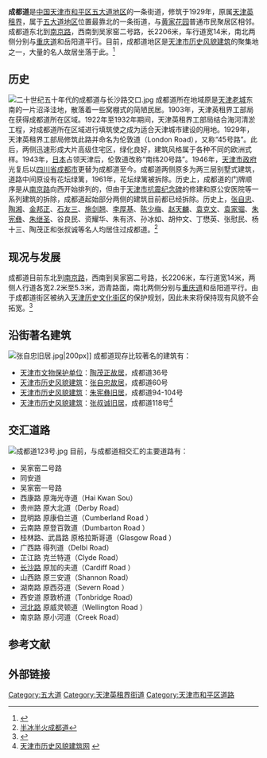 {{Infobox China Road
|路牌类型=Tianjin
|中文道路名称=成都道
|道路方向=WE
|道路名称拼音=CHENG DU DAO
|图片= File:成都道连排式建筑.jpg
|图片说明=坐落于成都道的[[永定里|永定里]]连排式建筑
|道路属性=普通道路
|道路总长度=2.206
|所在地区=[[和平区_(天津市)|和平区]]
|起点=吴家窑二号路
|终点=[[南京路_(天津)|南京路]]
|道路命名日期=1946年
|道路旧名=伦敦道（45号路）<br />南纬20号路
|道路动工日期=1929年
|收费=
}}

'''成都道'''是[[中国|中国]][[天津市|天津市]][[和平区_(天津市)|和平区]][[五大道|五大道地区]]的一条街道，修筑于1929年，原属[[天津英租界|天津英租界]]，属于[[五大道|五大道地区]]位置最靠北的一条街道，与[[黄家花园|黄家花园]]普通市民聚居区相邻。成都道东北到[[南京路_(天津)|南京路]]，西南到吴家窑二号路，长2206米，车行道宽14米，南北两侧分别与[[重庆道|重庆道]]和岳阳道平行。目前，成都道地区是[[天津市历史风貌建筑|天津市历史风貌建筑]]的聚集地之一，大量的名人故居坐落于此。<ref>{{Cite web |url=http://news.sohu.com/20091025/n267712562.shtml |title=成都道——高贵深藏不露 |access-date=2011-05-18 |archive-date=2020-06-21 |archive-url=https://web.archive.org/web/20200621014444/http://news.sohu.com/20091025/n267712562.shtml |dead-url=no }}</ref>

== 历史 ==
[[File:二十世纪五十年代的成都道与长沙路交口.jpg|thumb]]
成都道所在地域原是[[天津老城|天津老城]]东南的一片沼泽洼地，散落着一些窝棚式的简陋民居。1903年，天津英租界工部局在获得成都道所在区域。1922年至1932年期间，天津英租界工部局结合海河清淤工程，对成都道所在区域进行填筑使之成为适合天津城市建设的用地。1929年，天津英租界工部局修筑此路并命名为伦敦道（London Road），又称“45号路”。此后，两侧迅速形成大片高级住宅区，绿化良好，建筑风格属于各种不同的欧洲式样。1943年，[[日本|日本]]占领天津后，伦敦道改称“南纬20号路”。1946年，[[天津市政府_(中华民国)|天津市政府]]光复后以[[四川省|四川省]][[成都市|成都市]]更替为成都道至今。成都道两侧原多为两三层别墅式建筑，道路中间原设有花坛绿篱，1961年，花坛绿篱被拆除。历史上，成都道的门牌顺序是从[[南京路_(天津)|南京路]]向西开始排列的，但由于[[天津市抗震纪念碑|天津市抗震纪念碑]]的修建和原公安医院等一系列建筑的拆除，成都道起始部分两侧的建筑目前都已经拆除。历史上，[[张自忠|张自忠]]、[[陶湘|陶湘]]、[[金邦正|金邦正]]、[[石友三|石友三]]、[[施剑翘|施剑翘]]、[[李厚基|李厚基]]、[[陈少梅|陈少梅]]、[[赵天麟|赵天麟]]、[[袁克文|袁克文]]、[[袁家骝|袁家骝]]、[[朱宪彝|朱宪彝]]、[[朱继圣|朱继圣]]、谷良民、资耀华、朱有济、孙冰如、胡仲文、丁懋英、张慰民、杨十三、陶茂正和张叔诚等名人均居住过成都道。<ref>[http://www.tianjinwe.com/rollnews/dzb/cskb/201006/t20100602_938819.html 半冰半火成都道]</ref>

== 现况与发展 ==
成都道目前东北到[[南京路_(天津)|南京路]]，西南到吴家窑二号路，长2206米，车行道宽14米，两侧人行道各宽2.2米至5.3米，沥青路面，南北两侧分别与[[重庆道|重庆道]]和岳阳道平行。由于成都道街区被纳入[[天津历史文化街区列表|天津历史文化街区]]的保护规划，因此未来将保持现有风貌不会拓宽。<ref>{{Cite web |url=http://www.tjhp.gov.cn/servlet/ContentServer?cid=1105523261039&pagename=tjhp%2FPage%2Fsub-t46&lv=2&lv2=1100820937330&lv1=1087380370033&c=Page |title=和平区志 |access-date=2011-05-18 |archive-date=2013-11-13 |archive-url=https://web.archive.org/web/20131113210547/http://www.tjhp.gov.cn/servlet/ContentServer?cid=1105523261039&pagename=tjhp%2FPage%2Fsub-t46&lv=2&lv2=1100820937330&lv1=1087380370033&c=Page |dead-url=yes }}</ref>

== 沿街著名建筑 ==
[[File:张自忠旧居.jpg|thumb]]|200px]]
成都道现存比较著名的建筑有：
*[[天津市文物保护单位|天津市文物保护单位]]：[[陶茂正故居|陶茂正故居]]，成都道36号
*[[天津市历史风貌建筑|天津市历史风貌建筑]]：[[张自忠故居|张自忠故居]]，成都道60号
*[[天津市历史风貌建筑|天津市历史风貌建筑]]：[[朱宪彝旧居|朱宪彝旧居]]，成都道94-104号
*[[天津市历史风貌建筑|天津市历史风貌建筑]]：[[张叔诚旧居|张叔诚旧居]]，成都道118号<ref>[http://www.fmjz.cn/Pages/default.aspx 天津市历史风貌建筑网] {{webarchive|url=https://web.archive.org/web/20101211101817/http://www.fmjz.cn/Pages/default.aspx |date=2010-12-11 }}</ref>

== 交汇道路 ==
[[File:成都道123号.jpg|thumb]]
目前，与成都道相交汇的主要道路有：
*吴家窑二号路
*同安道
*吴家窑一号路
*西康路 原海光寺道（Hai Kwan Sou）
*贵州路 原大北道（Derby Road）
*昆明路 原康伯兰道（Cumberland Road ）
*云南路 原登百敦道（Dumbarton Road ）
*桂林路、武昌路 原格拉斯哥道（Glasgow Road ）
*广西路 得列道（Delbi Road）
*芷江路 克兰特道（Clyde Road）	
*[[长沙路_(天津)|长沙路]] 原加的夫道（Cardiff Road ）
*山西路 原三安道（Shannon Road）
*湖南路 原西芬道（Severn Road ）
*西安道 原敦桥道（Tonbridge Road）
*[[河北路_(天津)|河北路]] 原威灵顿道（Wellington Road ）		
*南京路 原小河道（Creek Road）

== 参考文献 ==
{{reflist}}

== 外部链接 ==
{{Commonscat|Chengdu Dao|成都道}}

{{天津五大道}}

[[Category:五大道|Category:五大道]]
[[Category:天津英租界街道|Category:天津英租界街道]]
[[Category:天津市和平区道路|Category:天津市和平区道路]]